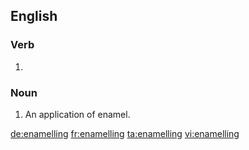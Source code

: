 ==English==

===Verb===
{{head|en}}

# {{context|British|lang=en}} {{present participle of|enamel}}

===Noun===
{{en-noun}}

# An application of enamel.

[[de:enamelling]]
[[fr:enamelling]]
[[ta:enamelling]]
[[vi:enamelling]]